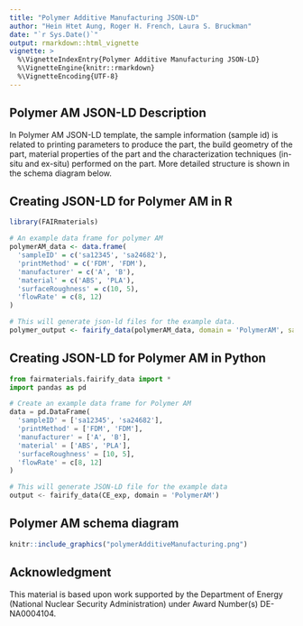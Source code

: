 ```yaml
---
title: "Polymer Additive Manufacturing JSON-LD"
author: "Hein Htet Aung, Roger H. French, Laura S. Bruckman"
date: "`r Sys.Date()`"
output: rmarkdown::html_vignette
vignette: >
  %\VignetteIndexEntry{Polymer Additive Manufacturing JSON-LD}
  %\VignetteEngine{knitr::rmarkdown}
  %\VignetteEncoding{UTF-8}
---
```


Polymer AM JSON-LD Description
-----------------------------------
In Polymer AM JSON-LD template, the sample information (sample id) is related to printing parameters to produce the part, the build geometry of the part, material properties of the part and the characterization techniques (in-situ and ex-situ) performed on the part. More detailed structure is shown in the schema diagram below.

Creating JSON-LD for Polymer AM  in R
------------------------------------------
```r
library(FAIRmaterials)

# An example data frame for polymer AM
polymerAM_data <- data.frame(
  'sampleID' = c('sa12345', 'sa24682'),
  'printMethod' = c('FDM', 'FDM'),
  'manufacturer' = c('A', 'B'),
  'material' = c('ABS', 'PLA'),
  'surfaceRoughness' = c(10, 5),
  'flowRate' = c(8, 12)
)

# This will generate json-ld files for the example data.
polymer_output <- fairify_data(polymerAM_data, domain = 'PolymerAM', saveLocal = TRUE)
```

Creating JSON-LD for Polymer AM  in Python
------------------------------------------

```python
from fairmaterials.fairify_data import *
import pandas as pd

# Create an example data frame for Polymer AM
data = pd.DataFrame(
  'sampleID' = ['sa12345', 'sa24682'],
  'printMethod' = ['FDM', 'FDM'],
  'manufacturer' = ['A', 'B'],
  'material' = ['ABS', 'PLA'],
  'surfaceRoughness' = [10, 5],
  'flowRate' = c[8, 12]
)

# This will generate JSON-LD file for the example data
output <- fairify_data(CE_exp, domain = 'PolymerAM')
```


Polymer AM schema diagram
--------------------------

```r
knitr::include_graphics("polymerAdditiveManufacturing.png")
```

Acknowledgment
--------------------------
This material is based upon work supported by the Department of Energy (National Nuclear Security Administration) under Award Number(s) DE-NA0004104.

